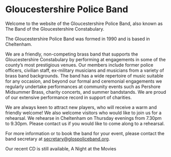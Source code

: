 

# Gloucestershire Police Band

Welcome to the website of the Gloucestershire Police Band, also known as The Band of the Gloucestershire Constabulary.

<GlosPoliceBand />

The Gloucestershire Police Band was formed in 1990 and is based in Cheltenham.

We are a friendly, non-competing brass band that supports the Gloucestershire Constabulary by performing at engagements
in some of the county’s most prestigious venues. Our members include former police officers, civilian staff, ex-military
musicians and musicians from a variety of brass band backgrounds. The band has a wide repertoire of music suitable for any occasion,
and beyond our formal and ceremonial engagements we regularly undertake performances at community events such as
Pershore Midsummer Brass, charity concerts, and summer bandstands. We are proud of our extensive performance record in support of
charities.

We are always keen to attract new players, who will receive a warm and friendly welcome! We also welcome visitors who would like to
join us for a rehearsal. We rehearse in Cheltenham on Thursday evenings from 7.30pm to 9.30pm. Please contact us if you would like
to come along to a rehearsal.

For more information or to book the band for your event, please contact the band secretary
at <a href="mailto: secretary@glospoliceband.org">secretary@glospoliceband.org</a>.

Our recent CD is still available, <Link href="cdinfo">A Night at the Movies</Link>
